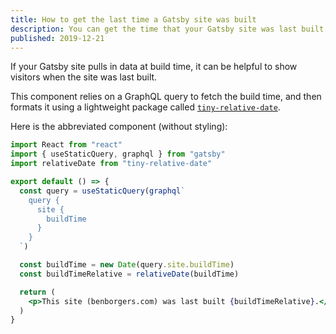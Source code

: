 ```yaml
---
title: How to get the last time a Gatsby site was built
description: You can get the time that your Gatsby site was last built using Gatsby's GraphQL queries. This can be useful in showing visitors how recently the site was built, and how fresh the content is. 
published: 2019-12-21
---
```



If your Gatsby site pulls in data at build time, it can be helpful to show visitors when the site was last built. 

<LastBuilt />

This component relies on a GraphQL query to fetch the build time, and then formats it using a lightweight package called [`tiny-relative-date`](https://npm.im/tiny-relative-date).

Here is the abbreviated component (without styling):

```jsx
import React from "react"
import { useStaticQuery, graphql } from "gatsby"
import relativeDate from "tiny-relative-date"

export default () => {
  const query = useStaticQuery(graphql`
    query {
      site {
        buildTime
      }
    }
  `)

  const buildTime = new Date(query.site.buildTime)
  const buildTimeRelative = relativeDate(buildTime)

  return (
    <p>This site (benborgers.com) was last built {buildTimeRelative}.</p>
  )
}
```